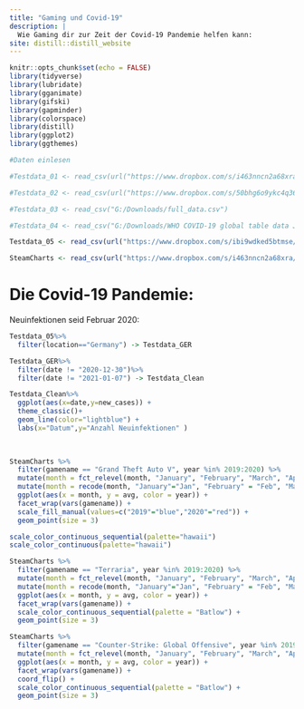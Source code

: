```yaml
---
title: "Gaming und Covid-19"
description: |
  Wie Gaming dir zur Zeit der Covid-19 Pandemie helfen kann:
site: distill::distill_website
---
```


```r
knitr::opts_chunk$set(echo = FALSE)
library(tidyverse)
library(lubridate)
library(gganimate)
library(gifski)
library(gapminder)
library(colorspace)
library(distill)
library(ggplot2)
library(ggthemes)
```

```r
#Daten einlesen

#Testdata_01 <- read_csv(url("https://www.dropbox.com/s/i463nncn2a68xra/SteamCharts.csv?raw=1"))

#Testdata_02 <- read_csv(url("https://www.dropbox.com/s/50bhg6o9ykc4q36/RKI_COVID19.csv?raw=1"))

#Testdata_03 <- read_csv("G:/Downloads/full_data.csv")

#Testdata_04 <- read_csv("G:/Downloads/WHO COVID-19 global table data July 15th 2021 at 12.55.57 PM.csv")

Testdata_05 <- read_csv(url("https://www.dropbox.com/s/ibi9wdked5btmse/owid-covid-data.csv?raw=1"))

SteamCharts <- read_csv(url("https://www.dropbox.com/s/i463nncn2a68xra/SteamCharts.csv?raw=1")) 

```

# Die Covid-19 Pandemie:

Neuinfektionen seid Februar 2020:

```r

Testdata_05%>%
  filter(location=="Germany") -> Testdata_GER

Testdata_GER%>%
  filter(date != "2020-12-30")%>%
  filter(date != "2021-01-07") -> Testdata_Clean

Testdata_Clean%>%
  ggplot(aes(x=date,y=new_cases)) +
  theme_classic()+
  geom_line(color="lightblue") +
  labs(x="Datum",y="Anzahl Neuinfektionen" )
  
  
```

```r

SteamCharts %>%
  filter(gamename == "Grand Theft Auto V", year %in% 2019:2020) %>% 
  mutate(month = fct_relevel(month, "January", "February", "March", "April", "May", "June", "July", "August", "September", "October", "November", "December")) %>% 
  mutate(month = recode(month, "January"="Jan", "February" = "Feb", "March" = "Mrz", "April"="Apr", "May"="Mai", "June"="Jun", "July"="Jul", "August"="Aug", "September"="Sep", "October"="Okt", "November"="Nov", "December"="Dez")) %>%
  ggplot(aes(x = month, y = avg, color = year)) +
  facet_wrap(vars(gamename)) +
  scale_fill_manual(values=c("2019"="blue","2020"="red")) +
  geom_point(size = 3)

scale_color_continuous_sequential(palette="hawaii")
scale_color_continuous(palette="hawaii")
```

```r
SteamCharts %>%
  filter(gamename == "Terraria", year %in% 2019:2020) %>% 
  mutate(month = fct_relevel(month, "January", "February", "March", "April", "May", "June", "July", "August", "September", "October", "November", "December")) %>% 
  mutate(month = recode(month, "January"="Jan", "February" = "Feb", "March" = "Mrz", "April"="Apr", "May"="Mai", "June"="Jun", "July"="Jul", "August"="Aug", "September"="Sep", "October"="Okt", "November"="Nov", "December"="Dez")) %>%
  ggplot(aes(x = month, y = avg, color = year)) +
  facet_wrap(vars(gamename)) +
  scale_color_continuous_sequential(palette = "Batlow") +
  geom_point(size = 3)
```


```r

SteamCharts %>%
  filter(gamename == "Counter-Strike: Global Offensive", year %in% 2019:2020) %>% 
  mutate(month = fct_relevel(month, "January", "February", "March", "April", "May", "June", "July", "August", "September", "October", "November", "December")) %>% 
  ggplot(aes(x = month, y = avg, color = year)) +
  facet_wrap(vars(gamename)) +
  coord_flip() +
  scale_color_continuous_sequential(palette = "Batlow") +
  geom_point(size = 3)
```


